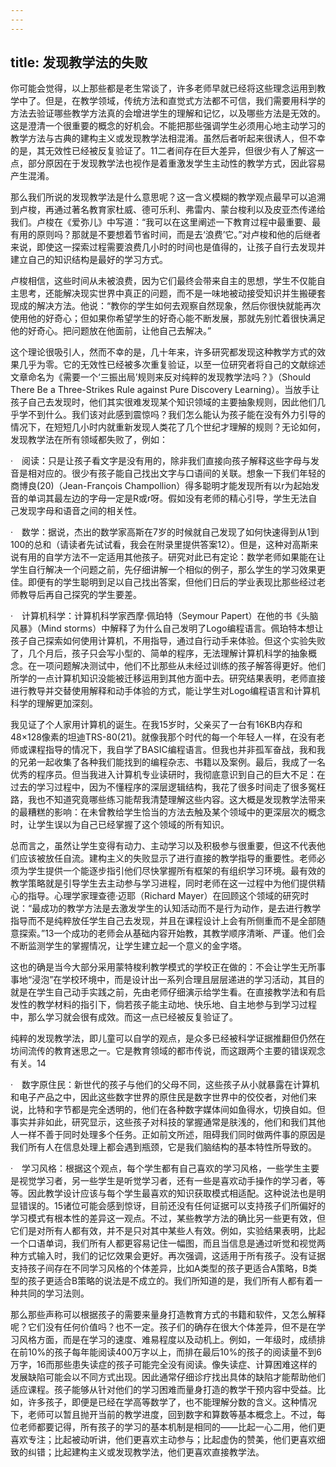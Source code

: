 ```yaml
---
---
---
```

title: 发现教学法的失败
---




你可能会觉得，以上那些都是老生常谈了，许多老师早就已经将这些理念运用到教学中了。但是，在教学领域，传统方法和直觉式方法都不可信，我们需要用科学的方法去验证哪些教学方法真的会增进学生的理解和记忆，以及哪些方法是无效的。这是澄清一个很重要的概念的好机会。不能把那些强调学生必须用心地主动学习的教学方法与古典的建构主义或发现教学法相混淆。虽然后者听起来很诱人，但不幸的是，其无效性已经被反复验证了。11二者间存在巨大差异，但很少有人了解这一点，部分原因在于发现教学法也视作是着重激发学生主动性的教学方式，因此容易产生混淆。

那么我们所说的发现教学法是什么意思呢？这一含义模糊的教学观点最早可以追溯到卢梭，再通过著名教育家杜威、德可乐利、弗雷内、蒙台梭利以及皮亚杰传递给我们。卢梭在《爱弥儿》中写道：“我可以在这里阐述一下教育过程中最重要、最有用的原则吗？那就是不要想着节省时间，而是去‘浪费’它。”对卢梭和他的后继者来说，即使这一探索过程需要浪费几小时的时间也是值得的，让孩子自行去发现并建立自己的知识结构是最好的学习方式。

卢梭相信，这些时间从未被浪费，因为它们最终会带来自主的思想，学生不仅能自主思考，还能解决现实世界中真正的问题，而不是一味地被动接受知识并生搬硬套现成的解决方法。他说：“教你的学生如何去观察自然现象，然后你很快就能再次使用他的好奇心；但如果你希望学生的好奇心能不断发展，那就先别忙着很快满足他的好奇心。把问题放在他面前，让他自己去解决。”

这个理论很吸引人，然而不幸的是，几十年来，许多研究都发现这种教学方式的效果几乎为零。它的无效性已经被多次重复验证，以至一位研究者将自己的文献综述文章命名为《需要一个‘三振出局’规则来反对纯粹的发现教学法吗？》（Should There Be a Three-Strikes Rule against Pure Discovery Learning）。当放手让孩子自己去发现时，他们其实很难发现某个知识领域的主要抽象规则，因此他们几乎学不到什么。我们该对此感到震惊吗？我们怎么能认为孩子能在没有外力引导的情况下，在短短几小时内就重新发现人类花了几个世纪才理解的规则？无论如何，发现教学法在所有领域都失败了，例如：

·　阅读：只是让孩子看文字是没有用的，除非我们直接向孩子解释这些字母与发音是相对应的。很少有孩子能自己找出文字与口语间的关联。想象一下我们年轻的商博良(20)（Jean-François Champollion）得多聪明才能发现所有以r为起始发音的单词其最左边的字母一定是R或r呀。假如没有老师的精心引导，学生无法自己发现字母和语音之间的相关性。

·　数学：据说，杰出的数学家高斯在7岁的时候就自己发现了如何快速得到从1到100的总和（请读者先试试看，我会在附录里提供答案12）。但是，这种对高斯来说有用的自学方法不一定适用其他孩子。研究对此已有定论：数学老师如果能在让学生自行解决一个问题之前，先仔细讲解一个相似的例子，那么学生的学习效果更佳。即便有的学生聪明到足以自己找出答案，但他们日后的学业表现比那些经过老师教导后再自己探究的学生要差。

·　计算机科学：计算机科学家西摩·佩珀特（Seymour Papert）在他的书《头脑风暴》（Mind storms）中解释了为什么自己发明了Logo编程语言。佩珀特本想让孩子自己探索如何使用计算机，不用指导，通过自行动手来体验。但这个实验失败了，几个月后，孩子只会写小型的、简单的程序，无法理解计算机科学的抽象概念。在一项问题解决测试中，他们不比那些从未经过训练的孩子解答得更好。他们所学的一点计算机知识没能被迁移运用到其他方面中去。研究结果表明，老师直接进行教导并交替使用解释和动手体验的方式，能让学生对Logo编程语言和计算机科学的理解更加深刻。

我见证了个人家用计算机的诞生。在我15岁时，父亲买了一台有16KB内存和48×128像素的坦迪TRS-80(21)。就像我那个时代的每一个年轻人一样，在没有老师或课程指导的情况下，我自学了BASIC编程语言。但我也并非孤军奋战，我和我的兄弟一起收集了各种我们能找到的编程杂志、书籍以及案例。最后，我成了一名优秀的程序员。但当我进入计算机专业读研时，我彻底意识到自己的巨大不足：在过去的学习过程中，因为不懂程序的深层逻辑结构，我花了很多时间走了很多冤枉路，我也不知道究竟哪些练习能帮我清楚理解这些内容。这大概是发现教学法带来的最糟糕的影响：在未曾教给学生恰当的方法去触及某个领域中的更深层次的概念时，让学生误以为自己已经掌握了这个领域的所有知识。

总而言之，虽然让学生变得有动力、主动学习以及积极参与很重要，但这不代表他们应该被放任自流。建构主义的失败显示了进行直接的教学指导的重要性。老师必须为学生提供一个能逐步指引他们尽快掌握所有框架的有组织学习环境。最有效的教学策略就是引导学生去主动参与学习进程，同时老师在这一过程中为他们提供精心的指导。心理学家理查德·迈耶（Richard Mayer）在回顾这个领域的研究时说：“最成功的教学方法是去激发学生的认知活动而不是行为动作，是去进行教学指导而不是纯粹放任学生自己去发现，并且在课程设计上会有所侧重而不是全部随意探索。”13一个成功的老师会从基础内容开始教，其教学顺序清晰、严谨。他们会不断监测学生的掌握情况，让学生建立起一个意义的金字塔。

这也的确是当今大部分采用蒙特梭利教学模式的学校正在做的：不会让学生无所事事地“浸泡”在学校环境中，而是设计出一系列合理且层层递进的学习活动，其目的就是在学生自己动手实践之前，先由老师仔细演示给学生看。在直接教学法和有启发性的教学材料的指引下，倘若孩子能主动地、快乐地、自主地参与到学习过程中，那么学习就会很有成效。而这一点已经被反复验证了。

纯粹的发现教学法，即儿童可以自学的观点，是众多已经被科学证据推翻但仍然在坊间流传的教育迷思之一。它是教育领域的都市传说，而这跟两个主要的错误观念有关。14

·　数字原住民：新世代的孩子与他们的父母不同，这些孩子从小就暴露在计算机和电子产品之中，因此这些数字世界的原住民是数字世界中的佼佼者，对他们来说，比特和字节都是完全透明的，他们在各种数字媒体间如鱼得水，切换自如。但事实并非如此，研究显示，这些孩子对科技的掌握通常是肤浅的，他们和我们其他人一样不善于同时处理多个任务。正如前文所述，阻碍我们同时做两件事的原因是我们所有人在信息处理上都会遇到瓶颈，它是我们脑结构的基本特性所导致的。

·　学习风格：根据这个观点，每个学生都有自己喜欢的学习风格，一些学生主要是视觉学习者，另一些学生是听觉学习者，还有一些是喜欢动手操作的学习者，等等。因此教学设计应该与每个学生最喜欢的知识获取模式相适配。这种说法也是明显错误的。15诸位可能会感到惊讶，目前还没有任何证据可以支持孩子们所偏好的学习模式有根本性的差异这一观点。不过，某些教学方法的确比另一些更有效，但它们是对所有人都有效，并不是只对其中某些人有效。例如，实验结果表明，比起一个口语单词，我们所有人都更容易记住一幅图，而且当信息是通过听觉和视觉两种方式输入时，我们的记忆效果会更好。再次强调，这适用于所有孩子。没有证据支持孩子间存在不同学习风格的个体差异，比如A类型的孩子更适合A策略，B类型的孩子更适合B策略的说法是不成立的。我们所知道的是，我们所有人都有着一种共同的学习法则。

那么那些声称可以根据孩子的需要来量身打造教育方式的书籍和软件，又怎么解释呢？它们没有任何价值吗？也不一定。孩子们的确存在很大个体差异，但不是在学习风格方面，而是在学习的速度、难易程度以及动机上。例如，一年级时，成绩排在前10%的孩子每年能阅读400万字以上，而排在最后10%的孩子的阅读量不到6万字，16而那些患失读症的孩子可能完全没有阅读。像失读症、计算困难这样的发展缺陷可能会以不同方式出现。因此通常仔细诊疗找出具体的缺陷才能帮助他们适应课程。孩子能够从针对他们的学习困难而量身打造的教学干预内容中受益。比如，许多孩子，即便是已经在学高等数学了，也不能理解分数的含义。这种情况下，老师可以暂且抛开当前的教学进度，回到数字和算数等基本概念上。不过，每位老师都要记得，所有孩子的学习的基本机制是相同的——比起一心二用，他们更喜欢专注；比起被动听讲，他们更喜欢主动参与；比起虚伪的赞美，他们更喜欢细致的纠错；比起建构主义或发现教学法，他们更喜欢直接教学法。